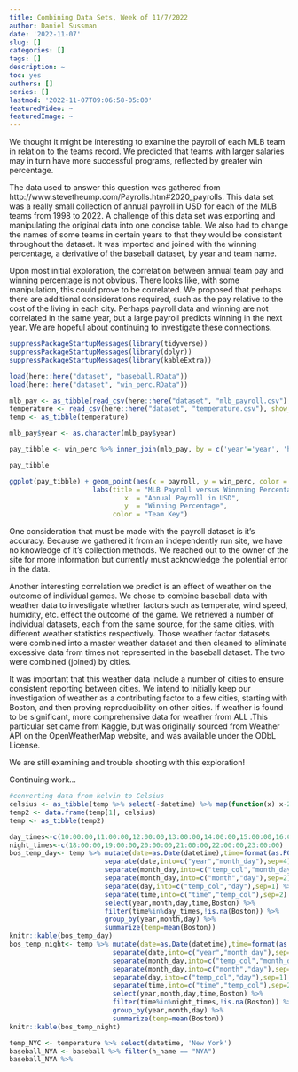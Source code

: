 ```yaml
---
title: Combining Data Sets, Week of 11/7/2022
author: Daniel Sussman
date: '2022-11-07'
slug: []
categories: []
tags: []
description: ~
toc: yes
authors: []
series: []
lastmod: '2022-11-07T09:06:58-05:00'
featuredVideo: ~
featuredImage: ~
---
```


We thought it might be interesting to examine the payroll of each MLB team in relation to the teams record. We predicted that teams with larger salaries may in turn have more successful programs, reflected by greater win percentage. 

The data used to answer this question was gathered from http://www.stevetheump.com/Payrolls.htm#2020_payrolls. This data set was a really small collection of annual payroll in USD for each of the MLB teams from 1998 to 2022. A challenge of this data set was exporting and manipulating the original data into one concise table. We also had to change the names of some teams in certain years to that they would be consistent throughout the dataset. It was imported and joined with the winning percentage, a derivative of the baseball dataset, by year and team name. 

Upon most initial exploration, the correlation between annual team pay and winning percentage is not obvious. There looks like, with some manipulation, this could prove to be correlated. We proposed that perhaps there are additional considerations required, such as the pay relative to the cost of the living in each city. Perhaps payroll data and winning are not correlated in the same year, but a large payroll predicts winning in the next year. We are hopeful about continuing to investigate these connections.   


```r
suppressPackageStartupMessages(library(tidyverse))
suppressPackageStartupMessages(library(dplyr)) 
suppressPackageStartupMessages(library(kableExtra))

load(here::here("dataset", "baseball.RData"))
load(here::here("dataset", "win_perc.RData"))

mlb_pay <- as_tibble(read_csv(here::here("dataset", "mlb_payroll.csv"), show_col_types = FALSE))
temperature <- read_csv(here::here("dataset", "temperature.csv"), show_col_types = FALSE)
temp <- as_tibble(temperature)
```


```r

mlb_pay$year <- as.character(mlb_pay$year)

pay_tibble <- win_perc %>% inner_join(mlb_pay, by = c('year'='year', 'h_name'='h_name')) %>% arrange(year)

pay_tibble

ggplot(pay_tibble) + geom_point(aes(x = payroll, y = win_perc, color = h_name)) + 
                     labs(title = "MLB Payroll versus Winnning Percentage", 
                             x  = "Annual Payroll in USD", 
                             y  = "Winning Percentage", 
                          color = "Team Key")


```

One consideration that must be made with the payroll dataset is it's accuracy. Because we gathered it from an independently run site, we have no knowledge of it's collection methods. We reached out to the owner of the site for more information but currently  must acknowledge the potential error in the data. 


Another interesting correlation we predict is an effect of weather on the outcome of individual games. We chose to combine baseball data with weather data to investigate whether factors such as temperate, wind speed, humidity, etc. effect the outcome of the game. We retrieved a number of individual datasets, each from the same source, for the same cities, with different weather statistics respectively. Those weather factor datasets were combined into a master weather dataset and then cleaned to eliminate excessive data from times not represented in the baseball dataset. The two were combined (joined) by cities. 


It was important that this weather data include a number of cities to ensure consistent reporting between cities. We intend to initially keep our investigation of weather as a contributing factor to a few cities, starting with Boston, and then proving reproducibility on other cities. If weather is found to be significant, more comprehensive data for weather from ALL  .This particular set came from Kaggle, but was originally sourced from Weather API on the OpenWeatherMap website, and was available under the ODbL License.

We are still examining and trouble shooting with this exploration!

Continuing work...

```r
#converting data from kelvin to Celsius
celsius <- as_tibble(temp %>% select(-datetime) %>% map(function(x) x-273.15))
temp2 <- data.frame(temp[1], celsius)
temp <- as_tibble(temp2)
```

```r

day_times<-c(10:00:00,11:00:00,12:00:00,13:00:00,14:00:00,15:00:00,16:00:00,17:00:00)
night_times<-c(18:00:00,19:00:00,20:00:00,21:00:00,22:00:00,23:00:00)
bos_temp_day<- temp %>% mutate(date=as.Date(datetime),time=format(as.POSIXct(datetime),format="%H:%M:%S")) %>%   
                        separate(date,into=c("year","month_day"),sep=4) %>% 
                        separate(month_day,into=c("temp_col","month_day"),sep=1) %>% 
                        separate(month_day,into=c("month","day"),sep=2) %>% 
                        separate(day,into=c("temp_col","day"),sep=1) %>%
                        separate(time,into=c("time","temp_col"),sep=2) %>%
                        select(year,month,day,time,Boston) %>%
                        filter(time%in%day_times,!is.na(Boston)) %>% 
                        group_by(year,month,day) %>% 
                        summarize(temp=mean(Boston))
knitr::kable(bos_temp_day)
bos_temp_night<- temp %>% mutate(date=as.Date(datetime),time=format(as.POSIXct(datetime),format="%H:%M:%S")) %>%   
                          separate(date,into=c("year","month_day"),sep=4) %>% 
                          separate(month_day,into=c("temp_col","month_day"),sep=1) %>% 
                          separate(month_day,into=c("month","day"),sep=2) %>% 
                          separate(day,into=c("temp_col","day"),sep=1) %>%
                          separate(time,into=c("time","temp_col"),sep=2) %>%
                          select(year,month,day,time,Boston) %>%
                          filter(time%in%night_times,!is.na(Boston)) %>% 
                          group_by(year,month,day) %>% 
                          summarize(temp=mean(Boston))
knitr::kable(bos_temp_night)
```


```r
temp_NYC <- temperature %>% select(datetime, 'New York')
baseball_NYA <- baseball %>% filter(h_name == "NYA") 
baseball_NYA %>% 
```
